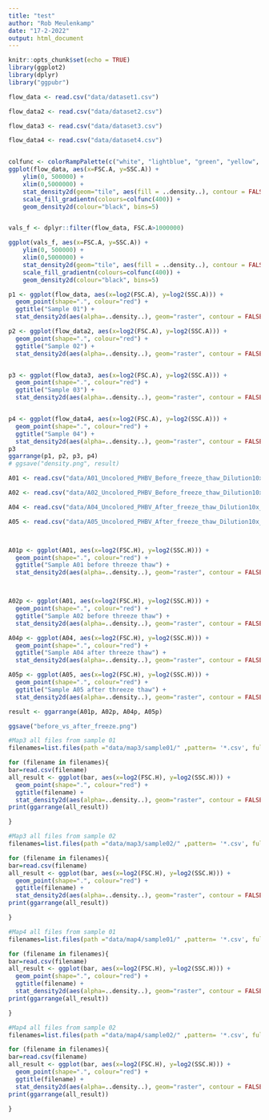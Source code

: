 ```yaml
---
title: "test"
author: "Rob Meulenkamp"
date: "17-2-2022"
output: html_document
---
```


```r
knitr::opts_chunk$set(echo = TRUE)
library(ggplot2)
library(dplyr)
library("ggpubr")
```



```r

flow_data <- read.csv("data/dataset1.csv")

flow_data2 <- read.csv("data/dataset2.csv")

flow_data3 <- read.csv("data/dataset3.csv")

flow_data4 <- read.csv("data/dataset4.csv")



```




```r
colfunc <- colorRampPalette(c("white", "lightblue", "green", "yellow", "red"))
ggplot(flow_data, aes(x=FSC.A, y=SSC.A)) +
    ylim(0, 500000) +
    xlim(0,5000000) +
    stat_density2d(geom="tile", aes(fill = ..density..), contour = FALSE) +
    scale_fill_gradientn(colours=colfunc(400)) + 
    geom_density2d(colour="black", bins=5) 


vals_f <- dplyr::filter(flow_data, FSC.A>1000000)

ggplot(vals_f, aes(x=FSC.A, y=SSC.A)) +
    ylim(0, 500000) +
    xlim(0,5000000) +
    stat_density2d(geom="tile", aes(fill = ..density..), contour = FALSE) +
    scale_fill_gradientn(colours=colfunc(400)) + 
    geom_density2d(colour="black", bins=5)
```


```r
p1 <- ggplot(flow_data, aes(x=log2(FSC.A), y=log2(SSC.A))) + 
  geom_point(shape=".", colour="red") + 
  ggtitle("Sample 01") + 
  stat_density2d(aes(alpha=..density..), geom="raster", contour = FALSE)

p2 <- ggplot(flow_data2, aes(x=log2(FSC.A), y=log2(SSC.A))) + 
  geom_point(shape=".", colour="red") + 
  ggtitle("Sample 02") + 
  stat_density2d(aes(alpha=..density..), geom="raster", contour = FALSE)


p3 <- ggplot(flow_data3, aes(x=log2(FSC.A), y=log2(SSC.A))) + 
  geom_point(shape=".", colour="red") + 
  ggtitle("Sample 03") + 
  stat_density2d(aes(alpha=..density..), geom="raster", contour = FALSE)


p4 <- ggplot(flow_data4, aes(x=log2(FSC.A), y=log2(SSC.A))) + 
  geom_point(shape=".", colour="red") + 
  ggtitle("Sample 04") + 
  stat_density2d(aes(alpha=..density..), geom="raster", contour = FALSE)
p3
ggarrange(p1, p2, p3, p4)
# ggsave("density.png", result)
```

```r

A01 <- read.csv("data/A01_Uncolored_PHBV_Before_freeze_thaw_Dilution10x_Sample01.fcs.csv")

A02 <- read.csv("data/A02_Uncolored_PHBV_Before_freeze_thaw_Dilution10x_Sample01..fcs.csv")

A04 <- read.csv("data/A04_Uncolored_PHBV_After_freeze_thaw_Dilution10x_Sample01..fcs.csv")

A05 <- read.csv("data/A05_Uncolored_PHBV_After_freeze_thaw_Dilution10x_Sample01.fcs.csv")



A01p <- ggplot(A01, aes(x=log2(FSC.H), y=log2(SSC.H))) + 
  geom_point(shape=".", colour="red") + 
  ggtitle("Sample A01 before threeze thaw") + 
  stat_density2d(aes(alpha=..density..), geom="raster", contour = FALSE)



A02p <- ggplot(A01, aes(x=log2(FSC.H), y=log2(SSC.H))) + 
  geom_point(shape=".", colour="red") + 
  ggtitle("Sample A02 before threeze thaw") + 
  stat_density2d(aes(alpha=..density..), geom="raster", contour = FALSE)

A04p <- ggplot(A04, aes(x=log2(FSC.H), y=log2(SSC.H))) + 
  geom_point(shape=".", colour="red") + 
  ggtitle("Sample A04 after threeze thaw") + 
  stat_density2d(aes(alpha=..density..), geom="raster", contour = FALSE)

A05p <- ggplot(A05, aes(x=log2(FSC.H), y=log2(SSC.H))) + 
  geom_point(shape=".", colour="red") + 
  ggtitle("Sample A05 after threeze thaw") + 
  stat_density2d(aes(alpha=..density..), geom="raster", contour = FALSE)

result <- ggarrange(A01p, A02p, A04p, A05p)

ggsave("before_vs_after_freeze.png")
```

```r
#Map3 all files from sample 01
filenames=list.files(path ="data/map3/sample01/" ,pattern= '*.csv', full.names = TRUE)

for (filename in filenames){
bar=read.csv(filename)
all_result <- ggplot(bar, aes(x=log2(FSC.H), y=log2(SSC.H))) + 
  geom_point(shape=".", colour="red") + 
  ggtitle(filename) + 
  stat_density2d(aes(alpha=..density..), geom="raster", contour = FALSE)
print(ggarrange(all_result))

}
```

```r
#Map3 all files from sample 02
filenames=list.files(path ="data/map3/sample02/" ,pattern= '*.csv', full.names = TRUE)

for (filename in filenames){
bar=read.csv(filename)
all_result <- ggplot(bar, aes(x=log2(FSC.H), y=log2(SSC.H))) + 
  geom_point(shape=".", colour="red") + 
  ggtitle(filename) + 
  stat_density2d(aes(alpha=..density..), geom="raster", contour = FALSE)
print(ggarrange(all_result))

}
```

```r
#Map4 all files from sample 01
filenames=list.files(path ="data/map4/sample01/" ,pattern= '*.csv', full.names = TRUE)

for (filename in filenames){
bar=read.csv(filename)
all_result <- ggplot(bar, aes(x=log2(FSC.H), y=log2(SSC.H))) + 
  geom_point(shape=".", colour="red") + 
  ggtitle(filename) + 
  stat_density2d(aes(alpha=..density..), geom="raster", contour = FALSE)
print(ggarrange(all_result))

}
```


```r
#Map4 all files from sample 02
filenames=list.files(path ="data/map4/sample02/" ,pattern= '*.csv', full.names = TRUE)

for (filename in filenames){
bar=read.csv(filename)
all_result <- ggplot(bar, aes(x=log2(FSC.H), y=log2(SSC.H))) + 
  geom_point(shape=".", colour="red") + 
  ggtitle(filename) + 
  stat_density2d(aes(alpha=..density..), geom="raster", contour = FALSE)
print(ggarrange(all_result))

}
```


